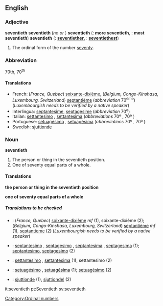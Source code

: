 ==English==

===Adjective===
'''seventieth'''
'''seventieth'''  (''no'' {{compar}} ''or'' {{superl}})
'''seventieth'''  ({{compar}}: '''more seventieth''', {{superl}}: '''most seventieth''')
'''seventieth'''  ({{compar}}: '''[[seventiether]]''', {{superl}}: '''[[seventiethest]]''')

# The ordinal form of the number [[seventy]].

===Abbreviation===
70th, 70<sup>th</sup>

====Translations====
{{top}}
*French: (''France, Quebec'') [[soixante-dixième]], (''Belgium, Congo-Kinshasa, Luxembourg, Switzerland'') [[septantième]] (''abbreviation'' 70<sup>ème</sup>) (''Luxembourgish needs to be verified by a native speaker'')
*Interlingua: [[septantesime]], [[septagesime]] (''abbreviation'' 70<sup>e</sup>)
*Italian: [[settantesimo]] {{m}}, [[settantesima]] {{f}} (''abbreviations'' 70º {{m}}, 70ª {{f}})
*Portuguese: [[setuagésimo]] {{m}}, [[setuagésima]] {{f}} (''abbreviations'' 70º {{m}}, 70ª {{f}})
*Swedish: [[sjuttionde]]
{{bottom}}

===Noun===
'''seventieth'''
#The person or thing in the seventieth position.
#One of seventy equal parts of a whole.

====Translations====
'''the person or thing in the seventieth position'''
{{top}}
{{bottom}}

'''one of seventy equal parts of a whole'''
{{top}}
{{bottom}}

=====Translations to be checked=====
{{checktrans}}

*{{ttbc|French}}: (''France, Quebec'') [[soixante-dixième]]  ''mf'' (1), soixante-dixième {{m}} (2); (''Belgium, Congo-Kinshasa, Luxembourg, Switzerland'') [[septantième]] ''mf'' (1), [[septantième]] {{m}} (2) (''Luxembourgish needs to be verified by a native speaker'')
*{{ttbc|Interlingua}}: [[septantesimo]] {{m}}, [[septagesimo]] {{m}}, [[septantesima]] {{f}}, [[septagesima]] {{f}} (1); [[septantesimo]], [[septagesimo]] (2)
*{{ttbc|Italian}}: [[settantesimo]] {{m}}, [[settantesima]] {{f}} (1), settantesimo {{m}} (2)
*{{ttbc|Portuguese}}: [[setuagésimo]] {{m}}, [[setuagésima]] {{f}} (1); [[setuagésimo]] {{m}} (2)
*{{ttbc|Swedish}}: [[sjuttionde]] {{c}} (1), [[sjuttiondel]] {{c}} (2)


[[Category:Ordinal numbers]]

[[it:seventieth]]
[[pt:Seventieth]]
[[sv:seventieth]]
